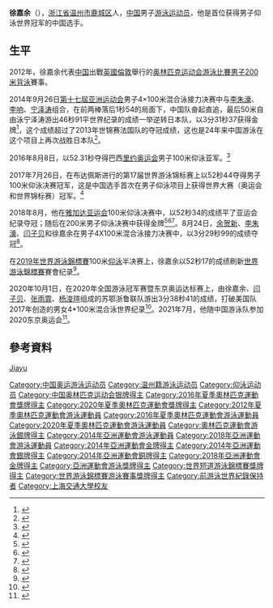 {{noteTA|G1=Aquatics}}
{{Infobox Swimmer
| name           = 徐嘉余
| image          = Xu at the 2014 Asian Games Men's 4×100 m medley award ceremony.jpg
| imagesize      = 
| caption        = 
| fullname       =   
| nationality    = {{PRC}}
| strokes        = [[仰泳|仰泳]]
| club           = 
| collegeteam    = 
| birth_date      = {{birth_date_and_age|1995|8|19}}<ref name="伦敦奥运">{{cite web|title=2012伦敦奥运会中国体育代表团成员名录 - 徐嘉余|url=http://2012teamchina.olympic.cn/index.php/personview/persons/15979|language=zh-hans|access-date=2012-07-18|archive-date=2016-09-23|archive-url=https://web.archive.org/web/20160923233545/http://2012teamchina.olympic.cn/index.php/personview/persons/15979}}</ref>
| birth_place     = {{CHN}}[[浙江省|浙江省]][[温州市|温州市]][[鹿城区|鹿城区]]
| height         = {{height|m=1.84}}<ref name="伦敦奥运"/>
| weight         = {{weight|kg=72}}<ref name="伦敦奥运"/> 
| medaltemplates =
{{MedalSport|男子[[游泳|游泳]]}}
{{MedalCountry | {{CHN}} }}
{{MedalCompetition|[[奧林匹克運動會|奧林匹克運動會]] [[File:Olympic_rings.svg|30px]]}}
{{MedalSilver| [[2016年夏季奥林匹克运动会|2016年 里约熱內盧]]|[[2016年夏季奧林匹克運動會男子100公尺仰式比賽|100米背泳]]}}
{{MedalSilver| [[2020年夏季奧林匹克運動會|2020年 東京]]|男女4×100米混合泳接力}}
{{MedalCompetition|[[世界游泳锦标赛|世界長池游泳錦標賽]]}}
{{MedalGold | [[2017年世界游泳锦标赛|2017年 布達佩斯]] | 100米背泳}}
{{MedalGold | [[2019年世界游泳錦標賽|2019年 光州]] | 100米背泳}}
{{MedalBronze | [[2017年世界游泳锦标赛|2017年 布達佩斯]] | 男女4×100米混合泳接力}}
{{MedalCompetition|[[世界短池游泳錦標賽|世界短池游泳錦標賽]]}}
{{MedalSilver | [[2018年世界短道游泳錦標賽|2018年 杭州]] | 100米背泳}}
{{MedalBronze | [[2016年世界短道游泳錦標賽|2016年 溫莎]] | 100米背泳}}
{{MedalBronze | [[2018年世界短道游泳錦標賽|2018年 杭州]] |  4×200米自由泳接力}}
{{MedalCompetition|[[亞洲運動會|亞洲運動會]] [[File:Asian_Games_logo.svg|20px]]}}
{{MedalGold|[[2018年亞洲運動會|2018年 雅加達]]|[[2018年亞洲運動會游泳比賽|50米背泳]]}}
{{MedalGold|[[2018年亞洲運動會|2018年 雅加達]]|[[2018年亞洲運動會游泳比賽|100米背泳]]}}
{{MedalGold|[[2018年亞洲運動會|2018年 雅加達]]|[[2018年亞洲運動會游泳比賽|200米背泳]]}}
{{MedalGold|[[2018年亞洲運動會|2018年 雅加達]]|[[2018年亞洲運動會游泳比賽|4×100米混合泳接力]]}}
{{MedalGold|[[2018年亞洲運動會|2018年 雅加達]]|[[2018年亞洲運動會游泳比賽|男女4×100米混合泳接力]]}}
{{MedalGold|[[2014年亞洲運動會|2014年 仁川]]|[[2014年亞洲運動會游泳比賽|4×100米混合泳接力]]}}
{{MedalSilver|[[2014年亞洲運動會|2014年 仁川]]|[[2014年亞洲運動會游泳比賽|100米背泳]]}}
{{MedalSilver|[[2014年亞洲運動會|2014年 仁川]]|[[2014年亞洲運動會游泳比賽|200米背泳]]}}
{{MedalBronze|[[2014年亞洲運動會|2014年 仁川]]|[[2014年亞洲運動會游泳比賽|50米背泳]]}}
{{MedalCompetition|[[亚洲游泳锦标赛|亚洲游泳锦标赛]]}}
{{MedalGold|2012 迪拜|100米背泳}}
{{MedalSilver|2012 迪拜|200米背泳}}
{{MedalBronze|2012 迪拜|50米背泳}}
{{MedalGold|2016 东京|50米背泳}}
{{MedalGold|2016 东京|100米背泳}}
{{MedalGold|2016 东京|200米背泳}}
{{MedalGold|2016 东京|4x100米混合泳接力}}
}}
'''徐嘉余'''（{{bd|1995年|8月19日|||catIdx=Xu Jiayu}}），[[浙江省|浙江省]][[温州市|温州市]][[鹿城区|鹿城区]]人，[[中国|中国]]男子[[游泳|游泳]][[运动员|运动员]]，他是首位获得男子仰泳世界冠军的中国选手。

==生平==
2012年，徐嘉余代表[[2012年夏季奥林匹克运动会中国代表团|中国]]出戰[[英國|英國]][[倫敦|倫敦]]舉行的[[2012年夏季奥林匹克运动会|奥林匹克运动会]][[2012年夏季奧林匹克運動會游泳比賽|游泳比賽]][[2012年夏季奧林匹克運動會男子200米背泳比賽|男子200米背泳]]賽事。

2014年9月26日[[第十七屆亚洲运动会|第十七屆亚洲运动会]]男子4×100米混合泳接力决赛中与[[李朱濠|李朱濠]]、[[李响|李响]]、[[宁泽涛|宁泽涛]]组合，在前两棒落后1秒54的局面下，中国队奋起直追，最后50米自由泳宁泽涛游出46秒91平世界纪录的成绩一举逆转日本队，以3分31秒37获得金牌<ref>{{cite news|url=http://sports.sina.com.cn/yayun2014/o/2014-09-26/19407348375.shtml|title=宁泽涛最后一棒惊天逆转 中国胜日夺4x100混金牌|date=2014-09-26|publisher=新浪|accessdate=2014-09-27|archive-date=2014-09-29|archive-url=https://web.archive.org/web/20140929050459/http://sports.sina.com.cn/yayun2014/o/2014-09-26/19407348375.shtml|dead-url=no}}</ref>，这个成绩超过了2013年世锦赛法国队的夺冠成绩，这也是24年来中国游泳在这个项目上再次战胜日本队<ref>{{cite news|url=http://sports.sina.com.cn/yayun2014/o/2014-09-26/21237348477.shtml|title=4x100混这一胜等了24年 上次赢日本宁泽涛还未出生|date=2014-09-26|publisher=新浪|accessdate=2014-09-27|archive-date=2014-09-29|archive-url=https://web.archive.org/web/20140929104705/http://sports.sina.com.cn/yayun2014/o/2014-09-26/21237348477.shtml|dead-url=no}}</ref>。

2016年8月8日，以52.31秒夺得巴西[[里约奥运会|里约奥运会]]男子100米仰泳亚军。<ref>{{cite web |url=http://news.xinhuanet.com/sports/2016-08/09/c_1119360309.shtml#p=3 |language= |title=徐嘉余获得男子100米仰泳亚军 |publisher=新华网 |date=2016-08-09 |accessdate= |archive-date=2017-03-05 |archive-url=https://web.archive.org/web/20170305010211/http://news.xinhuanet.com/sports/2016-08/09/c_1119360309.shtml#p=3 }}</ref>

2017年7月26日，在布达佩斯进行的第17届世界游泳锦标赛上以52秒44夺得男子100米仰泳决赛冠军，这是中国选手首次在男子仰泳项目上获得世界大赛（奥运会和世界锦标赛）冠军。<ref>{{Cite web|url=http://www.sina.com.cn/midpage/mobile/index.d.html?docID=fyihrmf3420294&url=sports.sina.cn/others/swim/2017-07-26/detail-ifyihrmf3420294.d.html|title=世锦赛徐嘉余100仰0.04秒险胜 首夺世界冠军！_新浪网|accessdate=2017-07-26|work=www.sina.com.cn|archive-date=2019-06-13|archive-url=https://web.archive.org/web/20190613130003/http://www.sina.com.cn/midpage/mobile/index.d.html?docID=fyihrmf3420294&url=sports.sina.cn%2Fothers%2Fswim%2F2017-07-26%2Fdetail-ifyihrmf3420294.d.html}}</ref>

2018年8月，他在[[2018雅加达亚运会|雅加达亚运会]]100米仰泳决赛中，以52秒34的成绩平了亚运会纪录夺冠；随后在200米男子仰泳决赛中获得金牌<ref>{{Cite web|url=http://www.hkcna.hk/content/2018/0824/701938.shtml|title=徐嘉余男子200米仰泳稱雄 賽艇中國連奪6金|date=2018-08-24|newspaper=香港新聞網|access-date=27 Aug 2018|archive-date=2020-05-12|archive-url=https://web.archive.org/web/20200512040248/http://www.hkcna.hk/content/2018/0824/701938.shtml}}</ref><ref>{{cite news |title=勇夺7金！亚运会首日中国队以16枚奖牌强势登顶 |url=https://world.huanqiu.com/article/9CaKrnKbzR1 |accessdate=2021-08-12 |work=环球网 |agency=环球网 |archive-date=2021-08-12 |archive-url=https://web.archive.org/web/20210812065930/https://world.huanqiu.com/article/9CaKrnKbzR1 |dead-url=no }}</ref><ref>{{cite news |title=亚运会第二日：中国再添8金 共计36枚奖牌排名榜首 |url=https://3w.huanqiu.com/a/21eee3/9CaKrnKbCxw?p=1&agt=4 |accessdate=2021-08-13 |work=环球网 |agency=环球网 |archive-date=2021-08-13 |archive-url=https://web.archive.org/web/20210813070354/https://3w.huanqiu.com/a/21eee3/9CaKrnKbCxw?p=1&agt=4 |dead-url=no }}</ref>。8月24日，[[余贺新|余贺新]]、[[李朱濠|李朱濠]]、[[闫子贝|闫子贝]]和徐嘉余在男子4X100米混合泳接力决赛中，以3分29秒99的成绩夺冠<ref>{{cite news |title=顽强拼搏　展示风采——雅加达亚运会赛场上的青春力量 |url=https://china.huanqiu.com/article/9CaKrnKbWHX |accessdate=2021-08-13 |work=环球网 |agency=环球网 |archive-date=2021-08-13 |archive-url=https://web.archive.org/web/20210813073835/https://china.huanqiu.com/article/9CaKrnKbWHX |dead-url=no }}</ref>。

在[[2019年世界游泳錦標賽|2019年世界游泳錦標賽]]100米[[仰泳|仰泳]]半决赛上，徐嘉余以52秒17的成绩刷新[[世界游泳錦標賽|世界游泳錦標賽]]賽會纪录<ref>{{Cite web |url=https://m-cn.yna.co.kr/view/PYH20190722263000881 |title=徐嘉余破100米仰泳赛会纪录 |access-date=2019-07-23 |archive-date=2022-06-19 |archive-url=https://web.archive.org/web/20220619102922/https://m-cn.yna.co.kr/view/PYH20190722263000881 }}</ref>。

2020年10月1日，在2020年全国游泳冠军赛暨东京奥运达标赛上，由徐嘉余、[[闫子贝|闫子贝]]、[[张雨霏|张雨霏]]、[[杨浚瑄|杨浚瑄]]组成的苏鄂浙鲁联队游出3分38秒41的成绩，打破美国队2017年创造的男女4*100米混合泳世界纪录<ref>{{cite news |title=破世界纪录!徐嘉余率男女4*100混合泳接力创佳绩 |url=https://3g.163.com/sports/article/FNSO5VDU00058782.html |publisher=網易體育 |accessdate=2020-10-02 |archive-date=2022-06-19 |archive-url=https://web.archive.org/web/20220619102946/https://3g.163.com/sports/article/FNSO5VDU00058782.html }}</ref>。2021年7月，他随中国游泳队参加2020东京奥运会<ref>{{Cite web|title=第32届夏季奥运会中国体育代表团名单公布|url=http://www.xinhuanet.com/sports/2021-07/14/c_1127655241.htm|date=2021-07-14|access-date=2021-07-25|work=新华网|archive-date=2021-07-25|archive-url=https://web.archive.org/web/20210725135146/http://www.xinhuanet.com/sports/2021-07/14/c_1127655241.htm|dead-url=no}}</ref>。

== 參考資料 ==
{{Reflist}}

{{2016 China Olympic Swimming Team}}
{{2012 China Olympic Swimming Team}}
{{亚洲运动会游泳比赛男子50米仰泳冠军}}
{{亚洲运动会游泳比赛男子100米仰泳冠军}}
{{亚洲运动会游泳比赛男子200米仰泳冠军}}
{{亚洲运动会游泳比赛男女4×100米混合泳接力冠军}}

{{Authority control}}
{{DEFAULTSORT:Xu Jiayu}}
[[category:徐姓|Jiayu]]
[[Category:中国奥运游泳运动员|Category:中国奥运游泳运动员]]
[[Category:温州籍游泳运动员|Category:温州籍游泳运动员]]
[[Category:仰泳运动员|Category:仰泳运动员]]
[[Category:中国奥林匹克运动会银牌得主|Category:中国奥林匹克运动会银牌得主]]
[[Category:2016年夏季奧林匹克運動會獎牌得主|Category:2016年夏季奧林匹克運動會獎牌得主]]
[[Category:2020年夏季奧林匹克運動會獎牌得主|Category:2020年夏季奧林匹克運動會獎牌得主]]
[[Category:2012年夏季奧林匹克運動會游泳運動員|Category:2012年夏季奧林匹克運動會游泳運動員]]
[[Category:2016年夏季奧林匹克運動會游泳運動員|Category:2016年夏季奧林匹克運動會游泳運動員]]
[[Category:2020年夏季奧林匹克運動會游泳運動員|Category:2020年夏季奧林匹克運動會游泳運動員]]
[[Category:奧林匹克運動會游泳銀牌得主|Category:奧林匹克運動會游泳銀牌得主]]
[[Category:2014年亞洲運動會游泳運動員|Category:2014年亞洲運動會游泳運動員]]
[[Category:2018年亞洲運動會游泳運動員|Category:2018年亞洲運動會游泳運動員]]
[[Category:2014年亞洲運動會金牌得主|Category:2014年亞洲運動會金牌得主]]
[[Category:2014年亞洲運動會銀牌得主|Category:2014年亞洲運動會銀牌得主]]
[[Category:2014年亞洲運動會銅牌得主|Category:2014年亞洲運動會銅牌得主]]
[[Category:2018年亞洲運動會金牌得主|Category:2018年亞洲運動會金牌得主]]
[[Category:亞洲運動會游泳獎牌得主|Category:亞洲運動會游泳獎牌得主]]
[[Category:世界短道游泳錦標賽獎牌得主|Category:世界短道游泳錦標賽獎牌得主]]
[[Category:世界游泳錦標賽游泳賽事獎牌得主|Category:世界游泳錦標賽游泳賽事獎牌得主]]
[[Category:前游泳世界紀錄保持者|Category:前游泳世界紀錄保持者]]
[[Category:上海交通大學校友|Category:上海交通大學校友]]